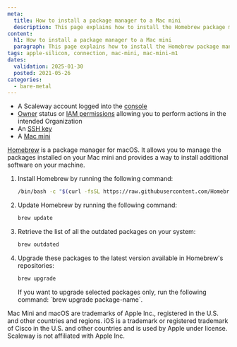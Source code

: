 ```yaml
---
meta:
  title: How to install a package manager to a Mac mini
  description: This page explains how to install the Homebrew package manager to a Scaleway Mac mini.
content:
  h1: How to install a package manager to a Mac mini
  paragraph: This page explains how to install the Homebrew package manager to a Scaleway Mac mini.
tags: apple-silicon, connection, mac-mini, mac-mini-m1
dates:
  validation: 2025-01-30
  posted: 2021-05-26
categories:
  - bare-metal
---
```


<Macro id="requirements" />

- A Scaleway account logged into the [console](https://console.scaleway.com)
- [Owner](/iam/concepts/#owner) status or [IAM permissions](/iam/concepts/#permission) allowing you to perform actions in the intended Organization
- An [SSH key](/organizations-and-projects/how-to/create-ssh-key/)
- A [Mac mini](/apple-silicon/how-to/create-mac-mini/)

[Homebrew](https://brew.sh/) is a package manager for macOS. It allows you to manage the packages installed on your Mac mini and provides a way to install additional software on your machine.

1. Install Homebrew by running the following command:
    ```bash
    /bin/bash -c "$(curl -fsSL https://raw.githubusercontent.com/Homebrew/install/HEAD/install.sh)"
    ```
2. Update Homebrew by running the following command:
    ```bash
    brew update
    ```
3. Retrieve the list of all the outdated packages on your system:
    ```bash
    brew outdated
    ```
4. Upgrade these packages to the latest version available in Homebrew's repositories:
    ```bash
    brew upgrade
    ```

    <Message type="note">
      If you want to upgrade selected packages only, run the following command: `brew upgrade package-name`.
    </Message>

<Message type="note">
  Mac Mini and macOS are trademarks of Apple Inc., registered in the U.S. and other countries and regions. iOS is a trademark or registered trademark of Cisco in the U.S. and other countries and is used by Apple under license. Scaleway is not affiliated with Apple Inc.
</Message>

